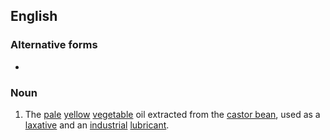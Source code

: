{{also|castor oil}}
==English==

===Alternative forms===
* {{l|en|castor oil}}

===Noun===
{{wikipedia}}
{{en-noun|head=[[castor]]-[[oil]]|~}}

# The [[pale]] [[yellow]] [[vegetable]] oil extracted from the [[castor bean]], used as a [[laxative]] and an [[industrial]] [[lubricant]].